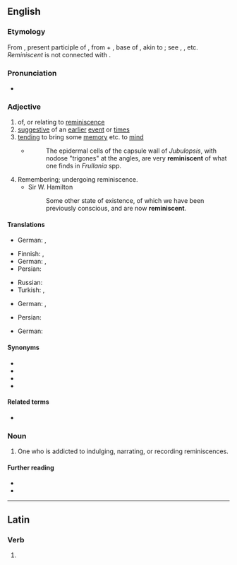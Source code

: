 ==English==

===Etymology===
From {{etyl|la|en}} {{m|la|reminīscēns}}, present participle of {{m|la|reminiscor|reminīscor|remember}}, from {{m|la|re-||again}} + {{m|la|min-}}, base of {{m|la|meminisse|me-min-isse|to remember, think over}}, akin to {{m|la|mens||mind}}; see {{m|en|mental}}, {{m|en|mind}}, etc. ''Reminiscent'' is not connected with {{m|en|remember}}.

===Pronunciation===
* {{IPA|/ˌɹɛməˈnɪsnt/|lang=en}}

===Adjective===
{{en-adj}}

# of, or relating to [[reminiscence]]
# [[suggestive]] of an [[earlier]] [[event]] or [[time]]s
# [[tending]] to bring some [[memory]] etc. to [[mind]]
#* {{RQ:Schuster Hepaticae V|4-5}}
#*: The epidermal cells of the capsule wall of ''Jubulopsis'', with nodose "trigones" at the angles, are very '''reminiscent''' of what one finds in ''Frullania'' spp.
# Remembering; undergoing reminiscence.
#* Sir W. Hamilton
#*: Some other state of existence, of which we have been previously conscious, and are now '''reminiscent'''.

====Translations====
{{trans-top|of, or relating to reminiscence}}
* German: {{t|de|reminiszent}}, {{t+|de|erinnernd}}
{{trans-mid}}
{{trans-bottom}}

{{trans-top|suggestive of an earlier event or times}}
* Finnish: {{t+|fi|muistuttava}}, {{t+|fi|samankaltainen}}
* German: {{t+|de|erinnernd}}, {{t|de|wachrufend}}
* Persian: {{t+|fa|یادآور|tr=yâd-âvar|sc=fa-Arab}}
{{trans-mid}}
* Russian: {{t+|ru|напоминать|alt=напомина́ющий}}
* Turkish: {{t|tr|anımsatan}}, {{t|tr|hatırlatan}}
{{trans-bottom}}

{{trans-top|tending to bring some memory etc. to mind}}
* German: {{t+|de|erinnernd}}, {{t|de|Erinnerungen hervorrufend}}
{{trans-mid}}
* Persian: {{t+|fa|یادآور|tr=yâd-âvar|sc=fa-Arab}}
{{trans-bottom}}

{{trans-top|remembering; undergoing reminiscence}}
* German: {{t+|de|erinnernd}}
{{trans-mid}}
{{trans-bottom}}

====Synonyms====
* {{l|en|evocative}}
* {{l|en|redolent}}
* {{l|en|remindful}}
* {{l|en|resonant}}

====Related terms====
* {{l|en|reminiscence}}

===Noun===
{{en-noun}}

# One who is addicted to indulging, narrating, or recording reminiscences.

====Further reading====
* {{R:Webster 1913}}
* {{R:Century 1911}}

----

==Latin==

===Verb===
{{la-verb-form|reminīscent}}

# {{conjugation of|reminīscō||3|p|fut|act|ind|lang=la}}